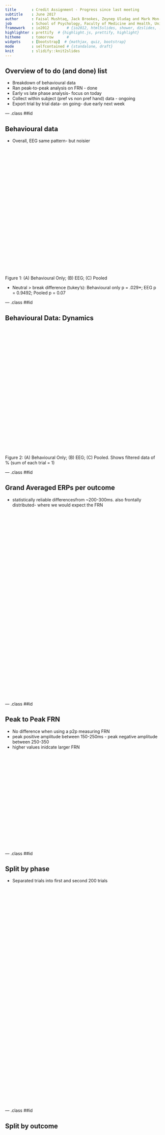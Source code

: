 ```yaml
---
title       : Credit Assignment - Progress since last meeting
subtitle    : June 2017
author      : Faisal Mushtaq, Jack Brookes, Zeynep Uludag and Mark Mon-Williams
job         : School of Psychology, Faculty of Medicine and Health, University of Leeds
framework   : io2012        # {io2012, html5slides, shower, dzslides, ...}
highlighter : prettify  # {highlight.js, prettify, highlight}
hitheme     : tomorrow      # 
widgets     : [bootstrap]  # {mathjax, quiz, bootstrap}
mode        : selfcontained # {standalone, draft}
knit        : slidify::knit2slides
---
```


## Overview of to do (and done) list
* Breakdown of behavioural data
* Ran peak-to-peak analysis on FRN - done
* Early vs late phase analysis- focus on today
* Collect within subject (pref vs non pref hand) data - ongoing
* Export trial by trial data- on going- due early next week

--- .class ##id  

## Behavioural data

* Overall, EEG same pattern- but noisier

<div style="position: relative; left: 16700; top: 0px; z-index:200">
<img src='assets/img/Decision_Frequencies.png' height="400px" width="1050px">
</div>
Figure 1: (A) Behavioural Only; (B) EEG; (C) Pooled

* Neutral > break difference (tukey's): Behavioural only p = .029*; EEG p = 0.9492; Pooled p = 0.07 

--- .class ##id  

## Behavioural Data: Dynamics

</div> <div style="position: relative; left: 16700; top: 0px; z-index:200">
<img src='assets/img/Decision_Dynamics.png' height="400px" width="1050px">
</div>

Figure 2: (A) Behavioural Only; (B) EEG; (C) Pooled. Shows filtered data of % (sum of each trial = 1)

--- .class ##id 

## Grand Averaged ERPs per outcome

* statistically reliable differencesfrom ~200-300ms. also frontally distributed- where we would expect the FRN

<div style="position: relative; left: 16700; top: 0px; z-index:200">
<img src='assets/img/FRN_ERP_Scalp.png' height="600px" width="1000px">
</div>

--- .class ##id  

## Peak to Peak FRN

* No difference when using a p2p measuring FRN
* peak positive amplitude between 150-250ms - peak negative amplitude between 250-350
* higher values inidcate larger FRN

<div style="position: relative; left: 16700; top: 0px; z-index:200">
<img src='assets/img/FRN_P2P_Analysis_Lines.png' height="300px" width="450px">
</div>

--- .class ##id  

## Split by phase

* Separated trials into first and second 200 trials

<div style="position: relative; left: 16700; top: 0px; z-index:200">
<img src='assets/img/Early_Late_2panel.png' height="700px" width="1000px">
</div>

--- .class ##id  

## Split by outcome

<div style="position: relative; left: 16700; top: 0px; z-index:200">
<img src='assets/img/Early_Late_3panel.png' height="700px" width="1000px">
</div>

--- .class ##id  

## Peak to peak analysis

<div style="position: relative; left: 16700; top: 0px; z-index:200">
<img src='assets/img/FRN_P2P_Analysis_Early_v_Late.png' height="500px" width="800px">
</div>

--- .class ##id  

## VR Experiment- Instruction Video

<iframe width="560" height="315" src="https://www.youtube.com/embed/U3RFrceKLio" frameborder="0" allowfullscreen></iframe>

* Credit Toby Waterman- Work Experience Student

--- .class ##id  

## VR Experiment- to do

* Adding end point indicator
* Adding tactile feedback - ongoing
* Still tweaking task difficulty parameters
* Data collection planned early July